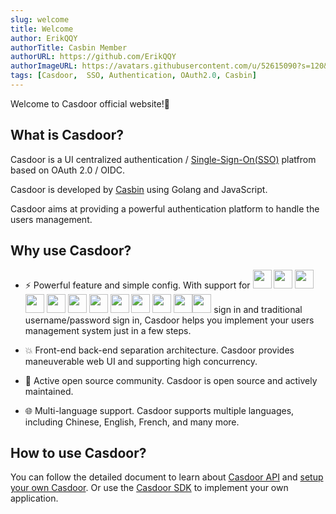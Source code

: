 ```yaml
---
slug: welcome
title: Welcome
author: ErikQQY
authorTitle: Casbin Member
authorURL: https://github.com/ErikQQY
authorImageURL: https://avatars.githubusercontent.com/u/52615090?s=120&v=4
tags: [Casdoor,  SSO, Authentication, OAuth2.0, Casbin]
---
```


Welcome to Casdoor official website!👋

## What is Casdoor?

Casdoor is a UI centralized authentication / [Single-Sign-On(SSO)](https://en.wikipedia.org/wiki/Single_sign-on) platfrom based on OAuth 2.0 / OIDC.

Casdoor is developed by [Casbin](https://casbin.org) using Golang and JavaScript.

Casdoor aims at providing a powerful authentication platform to handle the users management.

## Why use Casdoor?

* ⚡️ Powerful feature and simple config. With support for  <img src="https://cdn.casbin.org/img/social_google.png" width="30"></img> <img src="https://cdn.casbin.org/img/social_github.png" width="30"></img> <img src="https://cdn.casbin.org/img/social_facebook.png" width="30"></img> <img src="https://cdn.casbin.org/img/social_twitter.png" width="30"></img> <img src="https://cdn.casbin.org/img/social_linkedin.png" width="30"></img> <img src="https://cdn.casbin.org/img/social_weibo.png" width="30"></img> <img src="https://cdn.casbin.org/img/social_wechat.png" width="30"></img> <img src="https://cdn.casbin.org/img/social_qq.png" width="30"></img> <img src="https://cdn.casbin.org/img/social_dingtalk.png" width="30"></img>   <img src="https://cdn.casbin.org/img/social_gitee.png" width="30"></img>  <img src="https://cdn.casbin.org/img/social_wecom.png" width="30"></img><img src="https://cdn.casbin.org/img/social_gitlab.png" width="30"></img> sign in and traditional username/password sign in, Casdoor helps you implement your users management system just in a few steps.

* 💥 Front-end back-end separation architecture. Casdoor provides maneuverable web UI and supporting high concurrency.

* 🥂 Active open source community. Casdoor is open source and actively maintained.

* 🌐 Multi-language support. Casdoor supports multiple languages, including Chinese, English, French, and many more.


## How to use Casdoor?

You can follow the detailed document to learn about [Casdoor API](https://door.casbin.com/swagger/) and [setup your own Casdoor](/docs/basic/server-installation). Or use the [Casdoor SDK](docs/basic/SDKs) to implement your own application.

